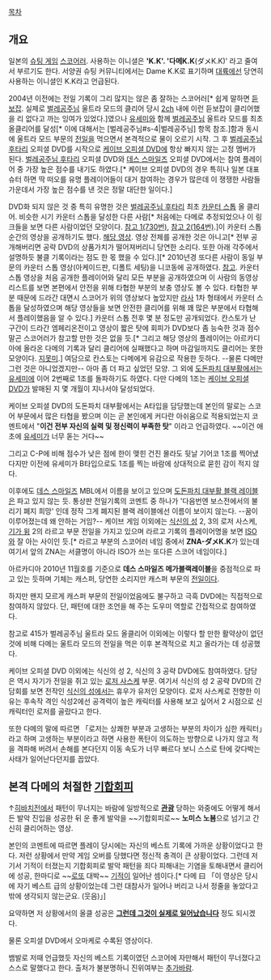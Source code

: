 {{{+1 ダメシューターK.K}}}

[[목차]]

== 개요 ==
일본의 [[슈팅 게임]] [[스코어러]]. 사용하는 이니셜은 ''''K.K'. '다메K.K'''(ダメK.K)' 라고 줄여서 부르기도 한다. 서양권 슈팅 커뮤니티에서는 Dame K.K로 표기하며 [[대륙]]에선 당연히 사용하는 이니셜인 K.K라고 언급된다.

2004년 이전에는 전일 기록이 그리 많지는 않은 좀 잘하는 스코어러[* 쉽게 말하면 [[듣보잡]]. 실제로 [[벌레공주님]] 울트라 모드의 클리어 당시 [[2ch]] 내에 이런 듣보잡이 클리어했을 리 없다고 까는 잉여가 있었다.]였으나 [[유세미]]와 함께 [[벌레공주님]] 울트라 모드를 최초 올클리어를 달성[* 이에 대해서는 [벌레공주님#s-4|벌레공주님] 항목 참조.]함과 동시에 울트라 모드 부문의 [[전일]]을 먹으면서 본격적으로 물이 오르기 시작. 그 후 [[벌레공주님 후타리]] 오피셜 DVD를 시작으로 [[케이브 오피셜 DVD]]에 항상 빠지지 않는 고정 멤버가 된다. [[벌레공주님 후타리]] 오피셜 DVD와 [[데스 스마일즈]] 오피셜 DVD에서는 참여 플레이어 중 가장 높은 점수를 내기도 하였다.[* 케이브 오피셜 DVD의 경우 특히나 일본 대표슈터 하면 딱 떠오를 유명 플레이어들이 대거 참여하는 경우가 많은데 이 쟁쟁한 사람들 가운데서 가장 높은 점수를 낸 것은 정말 대단한 일이다.]

DVD화 되지 않은 것 중 특히 유명한 것은 [[벌레공주님 후타리]] 최초 [[카운터 스톱]] 올 클리어. 비슷한 시기 카운터 스톱을 달성한 다른 사람[* 처음에는 다메로 추정되었으나 이 링크들을 보면 다른 사람이었던 모양이다. [http://stg.arcadeita.net/mushihime2/1191587555.html 참고 1(730번)], [http://stg.arcadeita.net/mushihime2/1201256883.html 참고 2(164번)].]이 카운터 스톱 순간의 영상을 공개하기도 했다. [http://www.nicovideo.jp/watch/sm1640659 해당 영상]. 영상 전체를 공개한 것은 아니고[* 전부 공개해버리면 공략 DVD의 상품가치가 떨어져버리니 당연한 소리다. 또한 아래 각주에서 설명하듯 불클 기록이라는 점도 한 몫 했을 수 있다.][* 2010년경 또다른 사람이 동일 부문의 카운터 스톱 영상(아케이드판, 디폴트 세팅)을 니코동에 공개하였다. [http://www.nicovideo.jp/watch/sm12245406 참고]. 카운터 스톱 영상을 처음 공개한 플레이어와 달리 모든 부분을 공개하였으며 이 사람의 동영상 리스트를 보면 본편에서 안전을 위해 타협한 부분의 보충 영상도 볼 수 있다. 타협한 부분 때문에 드라간 대면시 스코어가 위의 영상보다 높았지만 [[라사(벌레공주님)|라사]] 1차 형태에서 카운터 스톱을 달성하였으며 해당 영상들을 보면 안전한 클리어를 위해 꽤 많은 부분에서 타협해서 플레이했음을 알 수 있다.] 카운터 스톱 전후 몇 분 정도만 공개되었다. 칸스토가 난 구간이 드라간 엠페리온전이고 영상이 짧은 탓에 회피가 DVD보다 좀 능숙한 것과 점수말곤 스코어러가 참고할 만한 것은 없을 듯.[* 그리고 해당 영상의 플레이어는 아르카디아에 올라온 다메의 기록과 달리 클리어에 실패했다고 하며 마감일까지도 클리어는 못한 모양이다. [[지못미]].] 여담으로 칸스토는 다메에게 유감으로 작용한 듯하다. --물론 다메만 그런 것은 아니었겠지만-- 아마 좀 더 파고 싶었던 모양. 그 외에 [[도돈파치 대부활]]에서는 [[유세미]]에 이어 2번째로 1조를 돌파하기도 하였다. 다만 다메의 1조는 [[케이브 오피셜 DVD]]가 발매된 지 몇 개월이 지나서야 달성되었다.

케이브 오피셜 DVD의 도돈파치 대부활에서는 A타입을 담당했는데 본인의 말로는 스코어 부문에서 많은 타협을 봤으며 이는 곧 본인에게 커다란 아쉬움으로 적용되었는지 코멘트에서 "'''이건 전부 자신의 실력 및 정신력이 부족한 탓'''" 이라고 언급하였다. ~~이건 애초에 [[유세미]]가 너무 돋는 거다~~

그리고 C-P에 비해 점수가 낮은 점에 한이 맺힌 건진 몰라도 뒷날 기어코 1조를 찍어냈다지만 이전에 유세미가 B타입으로도 1조를 찍는 바람에 상대적으로 묻힌 감이 적지 않다.

이후에도 [[데스 스마일즈]] MBL에서 이름을 보이고 있으며 [[도돈파치 대부활 블랙 레이블]]은 파고 있지 않는 듯. 통상판 전일기록의 코멘트 중 하나가 '다음번엔 보스전에서의 불리기 폐지 희망' 인데 정작 그게 폐지된 블랙 레이블에선 이름이 보이지 않는다. --꿈이 이루어졌는데 왜 안하는 거임?-- 케이브 게임 이외에는 [[식신의 성]] 2, 3의 로저 사스케, [[기가 윙]] 2의 라르고 부문 전일을 가지고 있으며 라르고 기록의 플레이어명을 보면 [[ISO(슈터)|ISO]]와 잘 아는 사이인 듯.[* 라르고 부분의 스코어러 네임 중에서 '''ZNA-ダメK.K'''가 있는데 여기서 앞의 ZNA는 서클명이 아니라 ISO가 쓰는 또다른 스코어 네임이다.]

아르카디아 2010년 11월호를 기준으로 '''데스 스마일즈 메가블랙레이블'''을 중점적으로 파고 있는 듯하며 기체는 캐스퍼, 당연한 소리지만 캐스퍼 부문의 [[전일]]이다.

하지만 왠지 모르게 캐스퍼 부문의 전일이었음에도 불구하고 극흑 DVD에는 직접적으로 참여하지 않았다. 단, 패턴에 대한 조언을 해 주는 도우미 역할로 간접적으로 참여하였다.

참고로 415가 벌레공주님 울트라 모드 올클리어 이외에는 이렇다 할 만한 활약상이 없던 것에 비해 다메는 울트라 모드의 전일을 먹은 이후 본격적으로 치고 올라가는 데 성공했다.

케이브 오피셜 DVD 이외에는 식신의 성 2, 식신의 3 공략 DVD에도 참여하였다. 담당은 역시 자기가 전일을 쥐고 있는 [[로저 사스케]] 부문. 여기서 식신의 성 2 공략 DVD의 간담회를 보면 전작인 [[식신의 성]]에서는 휴우가 유저인 모양이다. 로저 사스케로 전향한 이유는 후속작 격인 식성2에선 공격력이 높은 캐릭터를 사용해 보고 싶어서 2 시점으로 신캐릭터인 로저를 골랐다고 한다.

또한 다메의 말에 따르면 「로저는 상쾌한 부분과 고생하는 부분의 차이가 심한 캐릭터」라고 하며 고생하는 부분이라고 하면 사용한 폭탄이 의도하는 방향으로 나가지 않고 적을 격파해 버려서 손해를 본다던지 이동 속도가 너무 빠르다 보니 스스로 탄에 갖다박는 사태가 일어난다던지를 꼽았다.

== 본격 다메의 처절한 [[기합회피]] ==
{{{#!html
<object width="480" height="385"><param name="movie" value="http://www.youtube.com/v/Fd3-jDEeiF0?fs=1&amp;hl=ko_KR"></param><param name="allowFullScreen" value="true"></param><param name="allowscriptaccess" value="always"></param><embed src="http://www.youtube.com/v/Fd3-jDEeiF0?fs=1&amp;hl=ko_KR" type="application/x-shockwave-flash" allowscriptaccess="always" allowfullscreen="true" width="480" height="385"></embed></object>
}}}

↑[[히바치(돈파치 시리즈)|히바치]]전에서 패턴이 무너지는 바람에 일방적으로 '''[[관광]]''' 당하는 와중에도 어떻게 해서든 발악 진입을 성공한 뒤 운 좋게 발악을 ~~기합회피로~~ '''노미스 노봄'''으로 넘기고 간신히 클리어하는 영상.

본인의 코멘트에 따르면 플레이 당시에는 자신의 베스트 기록에 가까운 상황이었다고 한다. 저런 상황에서 만약 게임 오버를 당했다면 정신적 충격이 큰 상황이었다. 그런데 저기서 기적이 터졌는지 기합회피로 발악 패턴을 죄다 피해내는 기염을 토해내면서 클리어에 성공, 한마디로 ~~[[로또]] 대박~~ [[기적]]이 일어난 셈이다.[* 다메 曰 「이 영상은 당시에 자기 베스트 급의 상황이었는데 그런 대참사가 일어나 버리고 나서 정줄을 놓았다고밖에 생각되지 않는군요. (웃음)」]

요약하면 저 상황에서의 올클 성공은 '''[[그런데 그것이 실제로 일어났습니다]]''' 정도 되시겠다.

물론 오피셜 DVD에서 오마케로 수록된 영상이다.

뱀발로 저때 언급했듯 자신의 베스트 기록이였던 스코어에 자만해서 패턴이 무너졌다고 스스로 말했다고 한다. 출처가 불분명하니 진위여부는 [[추가바람]].
